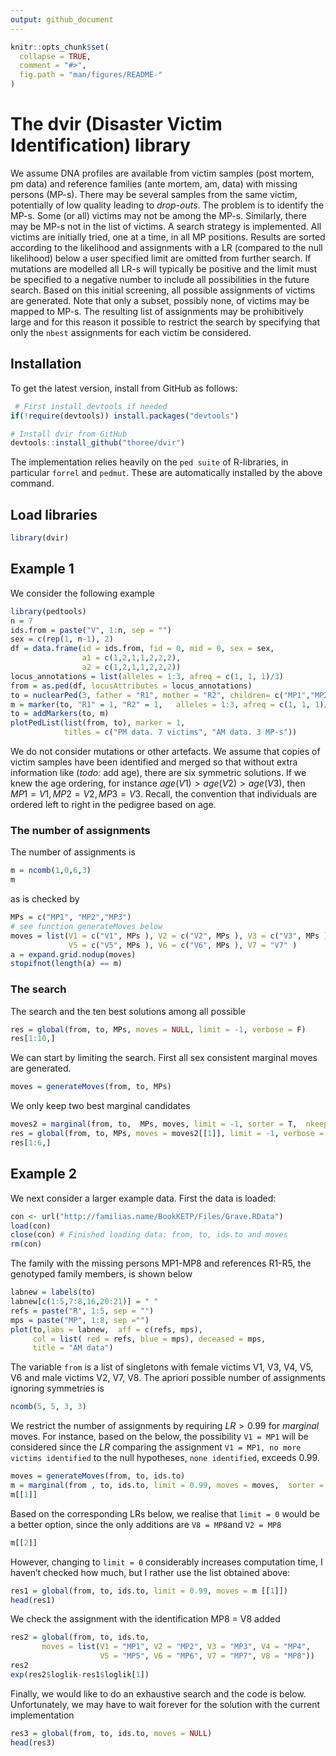 ```yaml
---
output: github_document
---
```


<!-- README.md is generated from README.Rmd. Please edit that file -->

```r
knitr::opts_chunk$set(
  collapse = TRUE,
  comment = "#>",
  fig.path = "man/figures/README-"
)
```


# The dvir (Disaster Victim Identification) library

We assume DNA profiles are available from victim samples (post mortem, pm data) and 
reference families (ante mortem, am, data) with missing persons (MP-s). There may be 
several samples from the same victim, potentially of low quality leading to *drop-outs*.
The problem is to identify the MP-s. Some (or all) victims may not be 
among the MP-s. Similarly, there may be MP-s not in the list of victims.
A search strategy
is implemented. All victims are initially tried, one at a time, in all MP positions.
Results are sorted according to the likelihood and assignments with a LR (compared to the null
likelihood) below a user specified limit are omitted from further search. If mutations are 
modelled all LR-s will typically be positive and the limit must be specified to a negative number
to include all possibilities in the future search. Based on this initial screening, all possible assignments
of victims are generated. Note that only a subset, possibly none, of victims may be mapped to MP-s.
The resulting list of assignments may be prohibitively large and for this reason it possible to restrict the search by
specifying that only the `nbest` assignments for each victim be considered.

## Installation

To get the latest version, install from GitHub as follows:

```r
 # First install devtools if needed
if(!require(devtools)) install.packages("devtools")

# Install dvir from GitHub
devtools::install_github("thoree/dvir")
```
The implementation relies heavily on 
the `ped suite` of R-libraries, in particular `forrel` and `pedmut`. These are automatically installed by the above command.

## Load libraries

```r
library(dvir)
```

## Example 1

We consider the following example

```r
library(pedtools)
n = 7
ids.from = paste("V", 1:n, sep = "")
sex = c(rep(1, n-1), 2)
df = data.frame(id = ids.from, fid = 0, mid = 0, sex = sex,
                a1 = c(1,2,1,1,2,2,2),
                a2 = c(1,2,1,1,2,2,2))
locus_annotations = list(alleles = 1:3, afreq = c(1, 1, 1)/3)
from = as.ped(df, locusAttributes = locus_annotations)
to = nuclearPed(3, father = "R1", mother = "R2", children= c("MP1","MP2","MP3"))
m = marker(to, "R1" = 1, "R2" = 1,   alleles = 1:3, afreq = c(1, 1, 1)/3, name = "a1")
to = addMarkers(to, m)
plotPedList(list(from, to), marker = 1, 
            titles = c("PM data. 7 victims", "AM data. 3 MP-s"))
```

We do not consider mutations or other artefacts. We assume that copies of victim samples have been identified and merged so that without extra information like (*todo:* add age),
there are six symmetric solutions. If we knew the age ordering,
for instance $age(V1) > age(V2) > age(V3)$, then 
$MP1=V1, MP2=V2, MP3=V3$. Recall, the convention that individuals are
ordered left to right in the pedigree based on age.

### The number of assignments

The number of assignments is

```r
m = ncomb(1,0,6,3)
m
```

as is checked by

```r
MPs = c("MP1", "MP2","MP3")
# see function generateMoves below
moves = list(V1 = c("V1", MPs ), V2 = c("V2", MPs ), V3 = c("V3", MPs ), V4 = c("V4", MPs),
             V5 = c("V5", MPs ), V6 = c("V6", MPs ), V7 = "V7" )
a = expand.grid.nodup(moves)
stopifnot(length(a) == m)
```

### The search

The search and the ten best solutions among all possible
```r
res = global(from, to, MPs, moves = NULL, limit = -1, verbose = F)
res[1:10,]
```


We can start by limiting the search. First all sex consistent 
marginal moves are generated. 

```r
moves = generateMoves(from, to, MPs)
```


We only keep two best marginal candidates

```r
moves2 = marginal(from, to,  MPs, moves, limit = -1, sorter = T,  nkeep = 3)
res = global(from, to, MPs, moves = moves2[[1]], limit = -1, verbose = F)
res[1:6,]
```

## Example 2

We next consider a larger example data. First the data is loaded:

```r
con <- url("http://familias.name/BookKETP/Files/Grave.RData") 
load(con) 
close(con) # Finished loading data: from, to, ids.to and moves
rm(con)
```

The family with the missing persons MP1-MP8 and
references R1-R5, the genotyped family members, is shown below

```r
labnew = labels(to)
labnew[c(1:5,7:8,16,20:21)] = " "
refs = paste("R", 1:5, sep = "")
mps = paste("MP", 1:8, sep ="")
plot(to,labs = labnew,  aff = c(refs, mps),
     col = list( red = refs, blue = mps), deceased = mps,
     title = "AM data")
```

The variable `from` is a list of singletons with female victims V1, V3, V4, V5, V6
and male victims V2, V7, V8. The apriori possible number of assignments
ignoring symmetries is

```r
ncomb(5, 5, 3, 3)
```
We restrict the number of assignments by requiring $LR > 0.99$ for *marginal* moves.
For instance, based on the below, the possibility `V1 = MP1` will be considered
since the $LR$ comparing the assignment `V1 = MP1, no more victims identified` to the null hypotheses,
`none identified`, exceeds 0.99. 

```r
moves = generateMoves(from, to, ids.to)
m = marginal(from , to, ids.to, limit = 0.99, moves = moves,  sorter = T)
m[[1]]
```
Based on the corresponding LRs below, we realise that `limit = 0` would be a better option, since
the only additions are `V8 = MP8`and `V2 = MP8`

```r
m[[2]]
```

However, changing to `limit = 0` considerably increases computation time, 
I haven't checked how much,  but I rather use the list obtained above:

```r
res1 = global(from, to, ids.to, limit = 0.99, moves = m [[1]])
head(res1)
```

We check the assignment with
the identification MP8 = V8 added

```r
res2 = global(from, to, ids.to, 
       moves = list(V1 = "MP1", V2 = "MP2", V3 = "MP3", V4 = "MP4",
                    V5 = "MP5", V6 = "MP6", V7 = "MP7", V8 = "MP8"))
res2
exp(res2$loglik-res1$loglik[1])
```

Finally, we would like to do an exhaustive search and the code is below. Unfortunately,
we may have to wait forever for the solution with the current implementation

```r
res3 = global(from, to, ids.to, moves = NULL)
head(res3)
```



